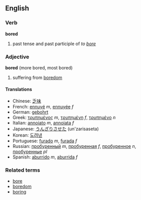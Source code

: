 ==English==
===Verb===
'''bored'''

# past tense and past participle of ''to [[bore]]''

===Adjective===
'''bored''' (more bored, most bored)

# suffering from [[boredom]]

====Translations====
*Chinese: [[乏味]]
*French: [[ennuyé]] ''m'', [[ennuyée]] ''f''
*German: [[gebohrt]]
*Greek: [[τρυπημένος]] ''m'', [[τρυπημένη]] ''f'', [[τρυπημένο]] ''n''
*Italian: [[annoiato]] ''m'', [[annoiata]] ''f''
*Japanese: [[うんざりさせた]] (un'zarisaseta)<!-- please check -->
*Korean: [[도려낸]]
*Portuguese: [[furado]] ''m'', [[furada]] ''f''
*Russian: [[пробуренный]] ''m'', [[пробуренная]] ''f'', [[пробуренное]] ''n'', [[пробуренные]] ''pl''
*Spanish: [[aburrido]] ''m'', [[aburrida]] ''f''

===Related terms===
*[[bore]]
*[[boredom]]
*[[boring]]